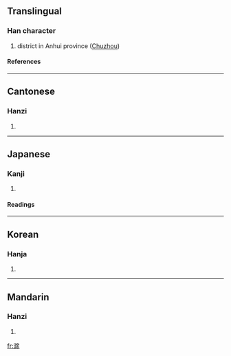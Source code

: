 ==Translingual==
===Han character===
{{Han char|rn=85|rad=水|as=10|sn=13|four=3819<sub>4</sub>|canj=水弓中木 (ENLD)}}
# district in Anhui province ([[wikipedia:Chuzhou|Chuzhou]])
====References====
{{Han ref|kx=0641.240|dkj=18002|dj=1049.030|hdz=31691.030|uh=6EC1|ud=28353|bh=DE51|bd=56913}}

----

==Cantonese==
===Hanzi===
{{yue-hanzi|jyut=|y=chyu4}}
# {{defn|Cantonese}}

----
==Japanese==
===Kanji===
{{ja-kanji|grade=|rs=水10}}
# {{defn|Japanese}} 
====Readings====
{{ja-readings|on=[[ちょ]] (cho), [[じょ]] (jo)|kun=}}

----
==Korean==
===Hanja===
{{ko-hanja|hangeul=저|eumhun=|rv=jeo|mr=chŏ|y=ce}}
# {{defn|Korean}}

----
==Mandarin==
===Hanzi===
{{cmn-hanzi|pin=[[chú]] (chu2), [[wēng]] (weng1)|wg=ch'u<sup>2</sup>, weng<sup>1</sup>}}
# {{defn|Mandarin}}

[[fr:滁]]